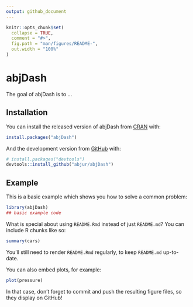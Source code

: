 ```yaml
---
output: github_document
---
```


<!-- README.md is generated from README.Rmd. Please edit that file -->

```r
knitr::opts_chunk$set(
  collapse = TRUE,
  comment = "#>",
  fig.path = "man/figures/README-",
  out.width = "100%"
)
```

# abjDash

<!-- badges: start -->
<!-- badges: end -->

The goal of abjDash is to ...

## Installation

You can install the released version of abjDash from [CRAN](https://CRAN.R-project.org) with:

``` r
install.packages("abjDash")
```

And the development version from [GitHub](https://github.com/) with:

``` r
# install.packages("devtools")
devtools::install_github("abjur/abjDash")
```
## Example

This is a basic example which shows you how to solve a common problem:

```r
library(abjDash)
## basic example code
```

What is special about using `README.Rmd` instead of just `README.md`? You can include R chunks like so:

```r
summary(cars)
```

You'll still need to render `README.Rmd` regularly, to keep `README.md` up-to-date.

You can also embed plots, for example:

```r
plot(pressure)
```

In that case, don't forget to commit and push the resulting figure files, so they display on GitHub!
